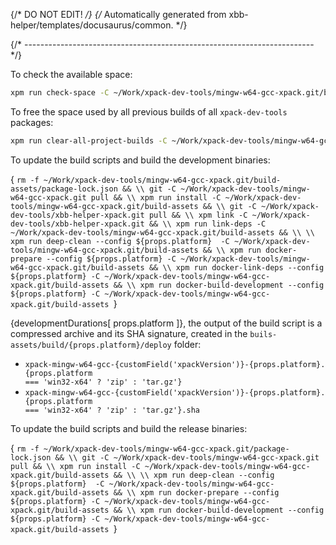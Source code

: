 {/* DO NOT EDIT! */}
{/* Automatically generated from xbb-helper/templates/docusaurus/common. */}




{/* ------------------------------------------------------------------------ */}

To check the available space:

```sh
xpm run check-space -C ~/Work/xpack-dev-tools/mingw-w64-gcc-xpack.git/build-assets
```

To free the space used by all previous builds of all `xpack-dev-tools` packages:

```sh
xpm run clear-all-project-builds -C ~/Work/xpack-dev-tools/mingw-w64-gcc-xpack.git/build-assets
```

To update the build scripts and build the development binaries:

<CodeBlock language="sh"> {
`rm -f ~/Work/xpack-dev-tools/mingw-w64-gcc-xpack.git/build-assets/package-lock.json && \\
git -C ~/Work/xpack-dev-tools/mingw-w64-gcc-xpack.git pull && \\
xpm run install -C ~/Work/xpack-dev-tools/mingw-w64-gcc-xpack.git/build-assets && \\
git -C ~/Work/xpack-dev-tools/xbb-helper-xpack.git pull && \\
xpm link -C ~/Work/xpack-dev-tools/xbb-helper-xpack.git && \\
xpm run link-deps -C ~/Work/xpack-dev-tools/mingw-w64-gcc-xpack.git/build-assets && \\
\\
xpm run deep-clean --config ${props.platform}  -C ~/Work/xpack-dev-tools/mingw-w64-gcc-xpack.git/build-assets && \\
xpm run docker-prepare --config ${props.platform} -C ~/Work/xpack-dev-tools/mingw-w64-gcc-xpack.git/build-assets && \\
xpm run docker-link-deps --config ${props.platform} -C ~/Work/xpack-dev-tools/mingw-w64-gcc-xpack.git/build-assets && \\
xpm run docker-build-development --config ${props.platform} -C ~/Work/xpack-dev-tools/mingw-w64-gcc-xpack.git/build-assets
`} </CodeBlock>

{developmentDurations[ props.platform ]}, the output of the build script is a compressed
archive and its SHA signature, created in
the <code>buils-assets/build/{props.platform}/deploy</code> folder:

* <code>xpack-mingw-w64-gcc-{customField('xpackVersion')}-{props.platform}.{props.platform === 'win32-x64' ? 'zip' : 'tar.gz'}</code>
* <code>xpack-mingw-w64-gcc-{customField('xpackVersion')}-{props.platform}.{props.platform === 'win32-x64' ? 'zip' : 'tar.gz'}.sha</code>

To update the build scripts and build the release binaries:

<CodeBlock language="sh"> {
`rm -f ~/Work/xpack-dev-tools/mingw-w64-gcc-xpack.git/package-lock.json && \\
git -C ~/Work/xpack-dev-tools/mingw-w64-gcc-xpack.git pull && \\
xpm run install -C ~/Work/xpack-dev-tools/mingw-w64-gcc-xpack.git/build-assets && \\
\\
xpm run deep-clean --config ${props.platform}  -C ~/Work/xpack-dev-tools/mingw-w64-gcc-xpack.git/build-assets && \\
xpm run docker-prepare --config ${props.platform} -C ~/Work/xpack-dev-tools/mingw-w64-gcc-xpack.git/build-assets && \\
xpm run docker-build-development --config ${props.platform} -C ~/Work/xpack-dev-tools/mingw-w64-gcc-xpack.git/build-assets
`} </CodeBlock>
